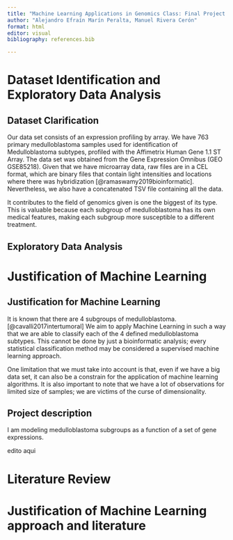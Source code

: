 ```yaml
---
title: "Machine Learning Applications in Genomics Class: Final Project Guide and Questionnaire"
author: "Alejandro Efraín Marín Peralta, Manuel Rivera Cerón"
format: html
editor: visual
bibliography: references.bib

---
```


# Dataset Identification and Exploratory Data Analysis

## Dataset Clarification

Our data set consists of an expression profiling by array. We have 763 primary medulloblastoma samples used for identification of Medulloblastoma subtypes, profiled with the Affimetrix Human Gene 1.1 ST Array. The data set was obtained from the Gene Expression Omnibus (GEO GSE85218). Given that we have microarray data, raw files are in a CEL format, which are binary files that contain light intensities and locations where there was hybridization [@ramaswamy2019bioinformatic]. Nevertheless, we also have a concatenated TSV file containing all the data.

It contributes to the field of genomics given is one the biggest of its type. This is valuable because each subgroup of medulloblastoma has its own medical features, making each subgroup more susceptible to a different treatment.

## Exploratory Data Analysis

# Justification of Machine Learning

## Justification for Machine Learning

It is known that there are 4 subgroups of medulloblastoma. [@cavalli2017intertumoral] We aim to apply Machine Learning in such a way that we are able to classify each of the 4 defined medulloblastoma subtypes. This cannot be done by just a bioinformatic analysis; every statistical classification method may be considered a supervised machine learning approach.

One limitation that we must take into account is that, even if we have a big data set, it can also be a constrain for the application of machine learning algorithms. It is also important to note that we have a lot of observations for limited size of samples; we are victims of the curse of dimensionality.

## Project description

I am modeling medulloblastoma subgroups as a function of a set of gene expressions.

edito aqui

# Literature Review

# Justification of Machine Learning approach and literature

